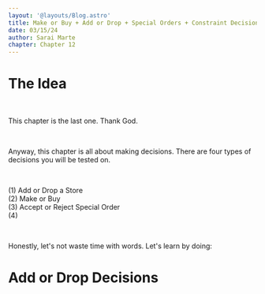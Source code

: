 ```yaml
---
layout: '@layouts/Blog.astro'
title: Make or Buy + Add or Drop + Special Orders + Constraint Decisions
date: 03/15/24
author: Sarai Marte
chapter: Chapter 12
---
```



<span style=" font-family: var(--primaryFont);">

# The Idea

&nbsp;&nbsp;&nbsp;&nbsp;

This chapter is the last one. Thank God.

&nbsp;&nbsp;&nbsp;&nbsp;

Anyway, this chapter is all about making decisions. There are four types of decisions you will be tested on.

&nbsp;&nbsp;&nbsp;&nbsp;


<li style = "list-style:none">(1) Add or Drop a Store </li>
<li style = "list-style:none">(2) Make or Buy</li>
<li style = "list-style:none">(3) Accept or Reject Special Order</li>
<li style = "list-style:none">(4) </li>

&nbsp;&nbsp;&nbsp;&nbsp;

Honestly, let's not waste time with words. Let's learn by doing:

# Add or Drop Decisions

&nbsp;&nbsp;&nbsp;&nbsp;

&nbsp;&nbsp;&nbsp;&nbsp;


</span>
